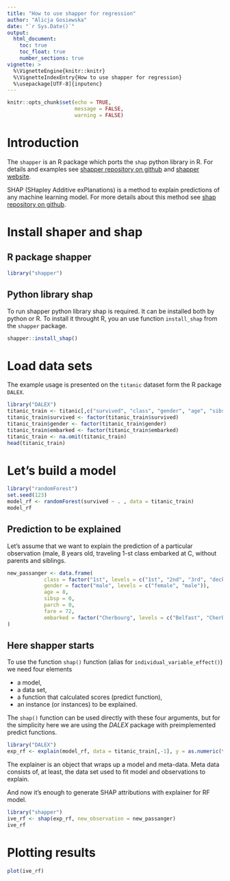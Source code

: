 ---
title: "How to use shapper for regression"
author: "Alicja Gosiewska"
date: "`r Sys.Date()`"
output: 
  html_document:
    toc: true
    toc_float: true
    number_sections: true
vignette: >
  %\VignetteEngine{knitr::knitr}
  %\VignetteIndexEntry{How to use shapper for regression}
  %\usepackage[UTF-8]{inputenc}
---

```{r setup, include=FALSE}
knitr::opts_chunk$set(echo = TRUE,
                      message = FALSE,
                      warning = FALSE)
```

# Introduction

The `shapper` is an R package which ports the `shap` python library in R. For details and examples see [shapper repository on github](https://github.com/ModelOriented/shapper) and [shapper website](https://modeloriented.github.io/shapper/).

SHAP (SHapley Additive exPlanations) is a method to explain predictions of any machine learning model. 
For more details about this method see [shap repository on github](https://github.com/slundberg/shap).

# Install shaper and shap

## R package shapper

```{r eval=FALSE}
library("shapper")
```

## Python library shap

To run shapper python library shap is required. It can be installed both by python or R. To install it throught R, you an use function `install_shap` from the `shapper` package.

```{r, eval = FALSE}
shapper::install_shap()
```


# Load data sets

The example usage is presented on the `titanic` dataset form the R package `DALEX`. 

```{r eval=FALSE}
library("DALEX")
titanic_train <- titanic[,c("survived", "class", "gender", "age", "sibsp", "parch", "fare", "embarked")]
titanic_train$survived <- factor(titanic_train$survived)
titanic_train$gender <- factor(titanic_train$gender)
titanic_train$embarked <- factor(titanic_train$embarked)
titanic_train <- na.omit(titanic_train)
head(titanic_train)
```

# Let's build a model

```{r eval=FALSE}
library("randomForest")
set.seed(123)
model_rf <- randomForest(survived ~ . , data = titanic_train)
model_rf
```

## Prediction to be explained

Let's assume that we want to explain the prediction of a particular observation (male, 8 years old, traveling 1-st class embarked at C, without parents and siblings.

```{r eval=FALSE}
new_passanger <- data.frame(
            class = factor("1st", levels = c("1st", "2nd", "3rd", "deck crew", "engineering crew", "restaurant staff", "victualling crew")),
            gender = factor("male", levels = c("female", "male")),
            age = 8,
            sibsp = 0,
            parch = 0,
            fare = 72,
            embarked = factor("Cherbourg", levels = c("Belfast", "Cherbourg", "Queenstown", "Southampton"))
)
```


## Here shapper starts

To use the function `shap()` function (alias for `individual_variable_effect()`) we need four elements

* a model,
* a data set,
* a function that calculated scores (predict function),
* an instance (or instances) to be explained.

The `shap()` function can be used directly with these four arguments, but for the simplicity here we are using the *DALEX* package with preimplemented predict functions.


```{r eval=FALSE}
library("DALEX")
exp_rf <- explain(model_rf, data = titanic_train[,-1], y = as.numeric(titanic_train[,1])-1)
```

The explainer is an object that wraps up a model and meta-data. Meta data consists of, at least, the data set used to fit model and observations to explain. 

And now it's enough to generate SHAP attributions with explainer for RF model.

```{r eval=FALSE}
library("shapper")
ive_rf <- shap(exp_rf, new_observation = new_passanger)
ive_rf
```

# Plotting results

```{r eval=FALSE}
plot(ive_rf)
```
[](https://modeloriented.github.io/shapper/articles/shapper_regression_files/figure-html/unnamed-chunk-8-1.png)
